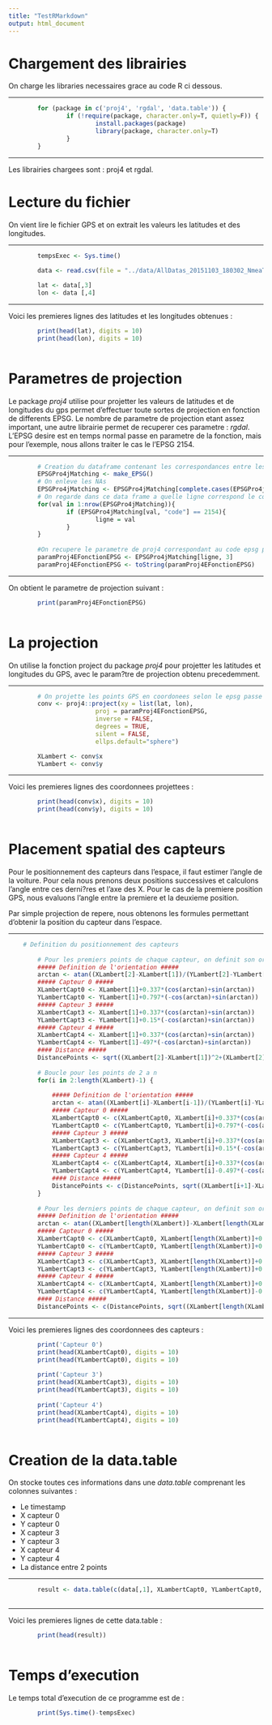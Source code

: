 ```yaml
---
title: "TestRMarkdown"
output: html_document
---
```


# Chargement des librairies

On charge les libraries necessaires grace au code R ci dessous.

***

```r

        for (package in c('proj4', 'rgdal', 'data.table')) {
                if (!require(package, character.only=T, quietly=F)) {
                        install.packages(package)
                        library(package, character.only=T)
                }
        }

```
***
Les librairies chargees sont : proj4 et rgdal.

# Lecture du fichier

On vient lire le fichier GPS et on extrait les valeurs les latitudes et des longitudes.

***

```r
        
        tempsExec <- Sys.time()

        data <- read.csv(file = "../data/AllDatas_20151103_180302_NmeaTimeLatLongSatnbAtlHSpeedVSpeed_output.csv", sep = ";", header = F)
        
        lat <- data[,3]
        lon <- data [,4]

```

***

Voici les premieres lignes des latitudes et les longitudes obtenues :

```r

        print(head(lat), digits = 10)
        print(head(lon), digits = 10)
        
``` 
# Parametres de projection

Le package *proj4* utilise pour projetter les valeurs de latitudes et de longitudes du gps permet d'effectuer toute sortes de projection en fonction de differents EPSG. Le nombre de parametre de projection etant assez important, une autre librairie permet de recuperer ces parametre : *rgdal*.
L'EPSG desire est en temps normal passe en parametre de la fonction, mais pour l'exemple, nous allons traiter le cas le l'EPSG 2154.

***

```r
        
        # Creation du dataframe contenant les correspondances entre les codes EPSG et les parametre de projection
        EPSGPro4jMatching <- make_EPSG()
        # On enleve les NAs
        EPSGPro4jMatching <- EPSGPro4jMatching[complete.cases(EPSGPro4jMatching),]
        # On regarde dans ce data frame a quelle ligne correspond le code epsg passe en parametre de fonction
        for(val in 1:nrow(EPSGPro4jMatching)){
                if (EPSGPro4jMatching[val, "code"] == 2154){
                        ligne = val
                }
        }
        
        #On recupere le parametre de proj4 correspondant au code epsg passe en parmaetre
        paramProj4EFonctionEPSG <- EPSGPro4jMatching[ligne, 3]
        paramProj4EFonctionEPSG <- toString(paramProj4EFonctionEPSG)

```

***

On obtient le parametre de projection suivant :

```r

        print(paramProj4EFonctionEPSG)
        
```

# La projection

On utilise la fonction project du package *proj4* pour projetter les latitudes et longitudes du GPS, avec le param?tre de projection obtenu precedemment.

***

```r
        
        # On projette les points GPS en coordonees selon le epsg passe en parametre
        conv <- proj4::project(xy = list(lat, lon),
                        proj = paramProj4EFonctionEPSG,
                        inverse = FALSE,
                        degrees = TRUE,
                        silent = FALSE,
                        ellps.default="sphere")

        XLambert <- conv$x
        YLambert <- conv$y

```

***

Voici les premieres lignes des coordonnees projettees :

```r

        print(head(conv$x), digits = 10)
        print(head(conv$y), digits = 10)
        
```

# Placement spatial des capteurs

Pour le positionnement des capteurs dans l'espace, il faut estimer l'angle de la voiture. Pour cela nous prenons deux positions successives et calculons l'angle entre ces derni?res et l'axe des X.
Pour le cas de la premiere position GPS, nous evaluons l'angle entre la premiere et la deuxieme position.
 
Par simple projection de repere, nous obtenons les formules permettant d'obtenir la position du capteur dans l'espace.

***

```r
        
    # Definition du positionnement des capteurs
        
        # Pour les premiers points de chaque capteur, on definit son orientation par rapport a la deuxieme valeur
        ##### Definition de l'orientation #####
        arctan <- atan((XLambert[2]-XLambert[1])/(YLambert[2]-YLambert[1]))
        ##### Capteur 0 #####
        XLambertCapt0 <- XLambert[1]+0.337*(cos(arctan)+sin(arctan))
        YLambertCapt0 <- YLambert[1]+0.797*(-cos(arctan)+sin(arctan))
        ##### Capteur 3 #####
        XLambertCapt3 <- XLambert[1]+0.337*(cos(arctan)+sin(arctan))
        YLambertCapt3 <- YLambert[1]+0.15*(-cos(arctan)+sin(arctan))
        ##### Capteur 4 #####
        XLambertCapt4 <- XLambert[1]+0.337*(cos(arctan)+sin(arctan))
        YLambertCapt4 <- YLambert[1]-497*(-cos(arctan)+sin(arctan))
        #### Distance #####
        DistancePoints <- sqrt((XLambert[2]-XLambert[1])^2+(XLambert[2]-XLambert[1])^2)
        
        # Boucle pour les points de 2 a n
        for(i in 2:length(XLambert)-1) {
                
            ##### Definition de l'orientation #####
            arctan <- atan((XLambert[i]-XLambert[i-1])/(YLambert[i]-YLambert[i-1]))
            ##### Capteur 0 #####
            XLambertCapt0 <- c(XLambertCapt0, XLambert[i]+0.337*(cos(arctan)+sin(arctan)))
            YLambertCapt0 <- c(YLambertCapt0, YLambert[i]+0.797*(-cos(arctan)+sin(arctan)))
            ##### Capteur 3 #####
            XLambertCapt3 <- c(XLambertCapt3, XLambert[i]+0.337*(cos(arctan)+sin(arctan)))
            YLambertCapt3 <- c(YLambertCapt3, YLambert[i]+0.15*(-cos(arctan)+sin(arctan)))
            ##### Capteur 4 #####
            XLambertCapt4 <- c(XLambertCapt4, XLambert[i]+0.337*(cos(arctan)+sin(arctan)))
            YLambertCapt4 <- c(YLambertCapt4, YLambert[i]-0.497*(-cos(arctan)+sin(arctan)))
            #### Distance #####
            DistancePoints <- c(DistancePoints, sqrt((XLambert[i+1]-XLambert[i])^2+(XLambert[i+1]-XLambert[i])^2))
        }
        
        # Pour les derniers points de chaque capteur, on definit son orientation par rapport a la deuxieme valeur
        ##### Definition de l'orientation #####
        arctan <- atan((XLambert[length(XLambert)]-XLambert[length(XLambert)-1])/(YLambert[length(XLambert)]-YLambert[length(XLambert)-1]))
        ##### Capteur 0 #####
        XLambertCapt0 <- c(XLambertCapt0, XLambert[length(XLambert)]+0.337*(cos(arctan)+sin(arctan)))
        YLambertCapt0 <- c(YLambertCapt0, YLambert[length(XLambert)]+0.797*(-cos(arctan)+sin(arctan)))
        ##### Capteur 3 #####
        XLambertCapt3 <- c(XLambertCapt3, XLambert[length(XLambert)]+0.337*(cos(arctan)+sin(arctan)))
        YLambertCapt3 <- c(YLambertCapt3, YLambert[length(XLambert)]+0.15*(-cos(arctan)+sin(arctan)))
        ##### Capteur 4 #####
        XLambertCapt4 <- c(XLambertCapt4, XLambert[length(XLambert)]+0.337*(cos(arctan)+sin(arctan)))
        YLambertCapt4 <- c(YLambertCapt4, YLambert[length(XLambert)]-0.497*(-cos(arctan)+sin(arctan)))
        #### Distance #####
        DistancePoints <- c(DistancePoints, sqrt((XLambert[length(XLambert)]-XLambert[length(XLambert)-1])^2+(XLambert[length(XLambert)]-XLambert[length(XLambert)-1])^2))

```

***

Voici les premieres lignes des coordonnees des capteurs :

```r

        print('Capteur 0')
        print(head(XLambertCapt0), digits = 10)
        print(head(YLambertCapt0), digits = 10)
        
        print('Capteur 3')
        print(head(XLambertCapt3), digits = 10)
        print(head(YLambertCapt3), digits = 10)
        
        print('Capteur 4')
        print(head(XLambertCapt4), digits = 10)
        print(head(YLambertCapt4), digits = 10)
        
```

# Creation de la data.table

On stocke toutes ces informations dans une *data.table* comprenant les colonnes suivantes :

* Le timestamp
* X capteur 0
* Y capteur 0
* X capteur 3
* Y capteur 3
* X capteur 4
* Y capteur 4
* La distance entre 2 points

***

```r

        result <- data.table(c(data[,1], XLambertCapt0, YLambertCapt0, XLambertCapt3, YLambertCapt3, XLambertCapt4, YLambertCapt4, DistancePoints))
        
```

***

Voici les premieres lignes de cette data.table :

```r

        print(head(result))
        
```

# Temps d'execution

Le temps total d'execution de ce programme est de :

```r

        print(Sys.time()-tempsExec)
        
``` 